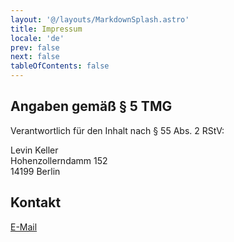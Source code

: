 ```yaml
---
layout: '@/layouts/MarkdownSplash.astro'
title: Impressum
locale: 'de'
prev: false
next: false
tableOfContents: false
---
```


## Angaben gemäß § 5 TMG

Verantwortlich für den Inhalt nach § 55 Abs. 2 RStV:

Levin Keller  
Hohenzollerndamm 152  
14199 Berlin

## Kontakt

[E-Mail](mailto:post@levinkeller.de)

